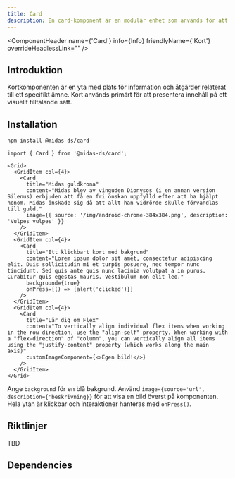 ```yaml
---
title: Card
description: En card-komponent är en modulär enhet som används för att presentera innehåll på ett strukturerat och visuellt tilltalande sätt.
---
```



<ComponentHeader name={'Card'} info={Info} friendlyName={'Kort'} overrideHeadlessLink="" />

## Introduktion

Kortkomponenten är en yta med plats för information och åtgärder relaterat till ett specifikt ämne. Kort används primärt för att presentera innehåll på ett visuellt tilltalande sätt. 

## Installation

```bash npm2yarn
npm install @midas-ds/card
```

```tsx
import { Card } from '@midas-ds/card';
```

```tsx live
<Grid>
  <GridItem col={4}>
    <Card
      title="Midas guldkrona"
      content="Midas blev av vinguden Dionysos (i en annan version Silenus) erbjuden att få en fri önskan uppfylld efter att ha hjälpt honom. Midas önskade sig då att allt han vidrörde skulle förvandlas till guld."
      image={{ source: '/img/android-chrome-384x384.png', description: 'Vulpes vulpes' }}
    />
  </GridItem>
  <GridItem col={4}>
    <Card
      title="Ett klickbart kort med bakgrund"
      content="Lorem ipsum dolor sit amet, consectetur adipiscing elit. Duis sollicitudin mi et turpis posuere, nec tempor nunc tincidunt. Sed quis ante quis nunc lacinia volutpat a in purus. Curabitur quis egestas mauris. Vestibulum non elit leo."
      background={true}
      onPress={() => {alert('clicked')}}
    />
  </GridItem>
  <GridItem col={4}>
    <Card
      title="Lär dig om Flex"
      content="To vertically align individual flex items when working in the row direction, use the "align-self" property. When working with a "flex-direction" of "column", you can vertically align all items using the "justify-content" property (which works along the main axis)"
      customImageComponent={<>Egen bild!</>}
    />
  </GridItem>
</Grid>
```

Ange `background` för en blå bakgrund. Använd `image={source='url', description={'beskrivning}}` för att visa en bild överst på komponenten.
Hela ytan är klickbar och interaktioner hanteras med `onPress()`.

## Riktlinjer
TBD

## Dependencies
<ComponentFooter info={Info}/>
